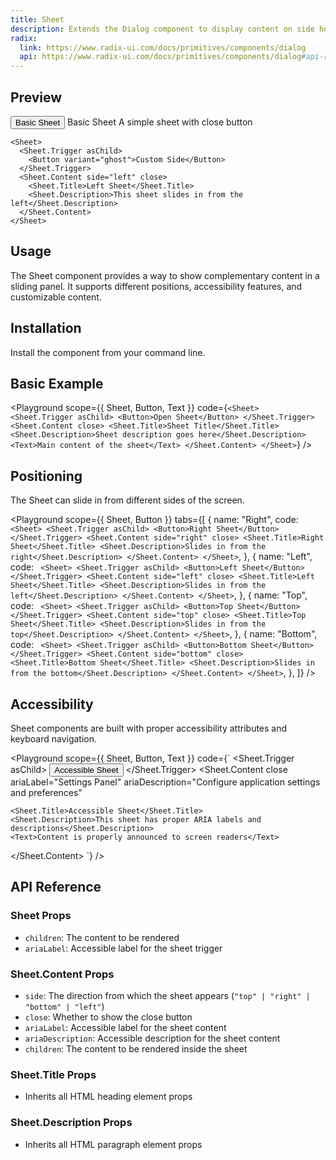 ```yaml
---
title: Sheet
description: Extends the Dialog component to display content on side hover panel with an overlay.
radix:
  link: https://www.radix-ui.com/docs/primitives/components/dialog
  api: https://www.radix-ui.com/docs/primitives/components/dialog#api-reference
---
```


## Preview

<Preview>
  <Flex style={{ gap: '24px', flexWrap: 'wrap' }}>
    <Sheet>
      <Sheet.Trigger asChild>
        <Button>Basic Sheet</Button>
      </Sheet.Trigger>
      <Sheet.Content close>
        <Sheet.Title>Basic Sheet</Sheet.Title>
        <Sheet.Description>A simple sheet with close button</Sheet.Description>
      </Sheet.Content>
    </Sheet>

    <Sheet>
      <Sheet.Trigger asChild>
        <Button variant="ghost">Custom Side</Button>
      </Sheet.Trigger>
      <Sheet.Content side="left" close>
        <Sheet.Title>Left Sheet</Sheet.Title>
        <Sheet.Description>This sheet slides in from the left</Sheet.Description>
      </Sheet.Content>
    </Sheet>

  </Flex>
</Preview>

## Usage

The Sheet component provides a way to show complementary content in a sliding panel. It supports different positions, accessibility features, and customizable content.

## Installation

Install the component from your command line.

<LiveProvider>
  <LiveEditor code={`npm install @raystack/apsara`} border />
</LiveProvider>

## Basic Example

<Playground
  scope={{ Sheet, Button, Text }}
  code={`
<Sheet>
  <Sheet.Trigger asChild>
    <Button>Open Sheet</Button>
  </Sheet.Trigger>
  <Sheet.Content close>
    <Sheet.Title>Sheet Title</Sheet.Title>
    <Sheet.Description>Sheet description goes here</Sheet.Description>
    <Text>Main content of the sheet</Text>
  </Sheet.Content>
</Sheet>
  `}
/>

## Positioning

The Sheet can slide in from different sides of the screen.

<Playground
  scope={{ Sheet, Button }}
  tabs={[
    {
      name: "Right",
      code: `
<Sheet>
  <Sheet.Trigger asChild>
    <Button>Right Sheet</Button>
  </Sheet.Trigger>
  <Sheet.Content side="right" close>
    <Sheet.Title>Right Sheet</Sheet.Title>
    <Sheet.Description>Slides in from the right</Sheet.Description>
  </Sheet.Content>
</Sheet>`,
    },
    {
      name: "Left",
      code: `
<Sheet>
  <Sheet.Trigger asChild>
    <Button>Left Sheet</Button>
  </Sheet.Trigger>
  <Sheet.Content side="left" close>
    <Sheet.Title>Left Sheet</Sheet.Title>
    <Sheet.Description>Slides in from the left</Sheet.Description>
  </Sheet.Content>
</Sheet>`,
    },
    {
      name: "Top",
      code: `
<Sheet>
  <Sheet.Trigger asChild>
    <Button>Top Sheet</Button>
  </Sheet.Trigger>
  <Sheet.Content side="top" close>
    <Sheet.Title>Top Sheet</Sheet.Title>
    <Sheet.Description>Slides in from the top</Sheet.Description>
  </Sheet.Content>
</Sheet>`,
    },
    {
      name: "Bottom",
      code: `
<Sheet>
  <Sheet.Trigger asChild>
    <Button>Bottom Sheet</Button>
  </Sheet.Trigger>
  <Sheet.Content side="bottom" close>
    <Sheet.Title>Bottom Sheet</Sheet.Title>
    <Sheet.Description>Slides in from the bottom</Sheet.Description>
  </Sheet.Content>
</Sheet>`,
    },
  ]}
/>

## Accessibility

Sheet components are built with proper accessibility attributes and keyboard navigation.

<Playground
  scope={{ Sheet, Button, Text }}
  code={`
<Sheet>
  <Sheet.Trigger asChild>
    <Button>Accessible Sheet</Button>
  </Sheet.Trigger>
  <Sheet.Content 
    close 
    ariaLabel="Settings Panel"
    ariaDescription="Configure application settings and preferences"
  >
    <Sheet.Title>Accessible Sheet</Sheet.Title>
    <Sheet.Description>This sheet has proper ARIA labels and descriptions</Sheet.Description>
    <Text>Content is properly announced to screen readers</Text>
  </Sheet.Content>
</Sheet>
  `}
/>

## API Reference

### Sheet Props

- `children`: The content to be rendered
- `ariaLabel`: Accessible label for the sheet trigger

### Sheet.Content Props

- `side`: The direction from which the sheet appears (`"top" | "right" | "bottom" | "left"`)
- `close`: Whether to show the close button
- `ariaLabel`: Accessible label for the sheet content
- `ariaDescription`: Accessible description for the sheet content
- `children`: The content to be rendered inside the sheet

### Sheet.Title Props

- Inherits all HTML heading element props

### Sheet.Description Props

- Inherits all HTML paragraph element props
